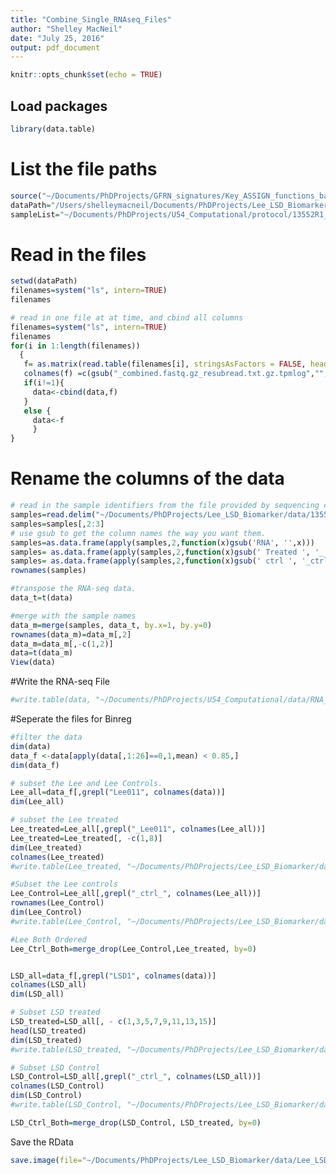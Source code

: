 ```yaml
---
title: "Combine_Single_RNAseq_Files"
author: "Shelley MacNeil"
date: "July 25, 2016"
output: pdf_document
---
```


```r
knitr::opts_chunk$set(echo = TRUE)
```

## Load packages
```r
library(data.table)
```

# List the file paths
```r
source("~/Documents/PhDProjects/GFRN_signatures/Key_ASSIGN_functions_balancedsig.R")
dataPath="/Users/shelleymacneil/Documents/PhDProjects/Lee_LSD_Biomarker/data/single_samples_tpmlog/tpmlog/"
sampleList="~/Documents/PhDProjects/U54_Computational/protocol/13552R1_2016-07-24_sample_sheet.txt"
```

# Read in the files 
```r

setwd(dataPath)
filenames=system("ls", intern=TRUE)
filenames

# read in one file at at time, and cbind all columns
filenames=system("ls", intern=TRUE)
filenames
for(i in 1:length(filenames))
  {
   f= as.matrix(read.table(filenames[i], stringsAsFactors = FALSE, header=FALSE,sep='\t', quote="", row.names = 1))
   colnames(f) =c(gsub("_combined.fastq.gz_resubread.txt.gz.tpmlog","",filenames[i]))
   if(i!=1){
     data<-cbind(data,f)
   }
   else {
     data<-f
     }
}

```

# Rename the columns of the data
```r
# read in the sample identifiers from the file provided by sequencing core
samples=read.delim("~/Documents/PhDProjects/Lee_LSD_Biomarker/data/13552R1_2016-07-24_sample_sheet.txt", quote="")
samples=samples[,2:3]
# use gsub to get the column names the way you want them. 
samples=as.data.frame(apply(samples,2,function(x)gsub('RNA', '',x)))
samples= as.data.frame(apply(samples,2,function(x)gsub(' Treated ', '_',x)))
samples= as.data.frame(apply(samples,2,function(x)gsub(' ctrl ', '_ctrl_',x)))
rownames(samples)

#transpose the RNA-seq data. 
data_t=t(data)

#merge with the sample names
data_m=merge(samples, data_t, by.x=1, by.y=0)
rownames(data_m)=data_m[,2]
data_m=data_m[,-c(1,2)]
data=t(data_m)
View(data)

```

#Write the RNA-seq File
```r
#write.table(data, "~/Documents/PhDProjects/U54_Computational/data/RNA_seq_LEE_LSD_tmplog.txt", col.names=NA,sep='\t',quote=F)
```

#Seperate the files for Binreg
```r


#filter the data
dim(data)
data_f <-data[apply(data[,1:26]==0,1,mean) < 0.85,]
dim(data_f)

# subset the Lee and Lee Controls. 
Lee_all=data_f[,grepl("Lee011", colnames(data))]
dim(Lee_all)

# subset the Lee treated
Lee_treated=Lee_all[,grepl("_Lee011", colnames(Lee_all))]
Lee_treated=Lee_treated[, -c(1,8)]
dim(Lee_treated)
colnames(Lee_treated)
#write.table(Lee_treated, "~/Documents/PhDProjects/Lee_LSD_Biomarker/data/RNAseq_LeeTreated.txt", col.names=NA,sep='\t',quote=F)

#Subset the Lee controls
Lee_Control=Lee_all[,grepl("_ctrl_", colnames(Lee_all))]
rownames(Lee_Control)
dim(Lee_Control)
#write.table(Lee_Control, "~/Documents/PhDProjects/Lee_LSD_Biomarker/data/RNAseq_LeeControl.txt", col.names=NA,sep='\t',quote=F)

#Lee Both Ordered
Lee_Ctrl_Both=merge_drop(Lee_Control,Lee_treated, by=0)


LSD_all=data_f[,grepl("LSD1", colnames(data))]
colnames(LSD_all)
dim(LSD_all)

# Subset LSD treated
LSD_treated=LSD_all[, - c(1,3,5,7,9,11,13,15)]
head(LSD_treated)
dim(LSD_treated)
#write.table(LSD_treated, "~/Documents/PhDProjects/Lee_LSD_Biomarker/data/RNAseq_LSD_Treated.txt", col.names=NA,sep='\t',quote=F)

# Subset LSD Control
LSD_Control=LSD_all[,grepl("_ctrl_", colnames(LSD_all))]
colnames(LSD_Control)
dim(LSD_Control)
#write.table(LSD_Control, "~/Documents/PhDProjects/Lee_LSD_Biomarker/data/RNAseq_LSD_Control.txt", col.names=NA,sep='\t',quote=F)

LSD_Ctrl_Both=merge_drop(LSD_Control, LSD_treated, by=0)

```
Save the RData
```r
save.image(file="~/Documents/PhDProjects/Lee_LSD_Biomarker/data/Lee_LSD_RNAseqData.RData")
```

